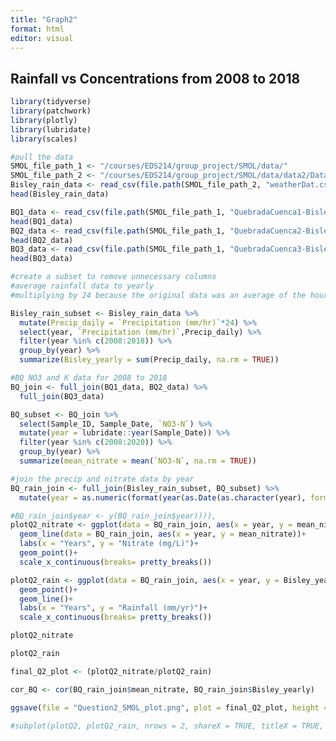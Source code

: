 ```yaml
---
title: "Graph2"
format: html
editor: visual
---
```


## Rainfall vs Concentrations from 2008 to 2018

```r
library(tidyverse)
library(patchwork)
library(plotly)
library(lubridate)
library(scales)
```

```r
#pull the data
SMOL_file_path_1 <- "/courses/EDS214/group_project/SMOL/data/"
SMOL_file_path_2 <- "/courses/EDS214/group_project/SMOL/data/data2/Data"
Bisley_rain_data <- read_csv(file.path(SMOL_file_path_2, "weatherDat.csv"))
head(Bisley_rain_data)

BQ1_data <- read_csv(file.path(SMOL_file_path_1, "QuebradaCuenca1-Bisley.csv"))
head(BQ1_data)
BQ2_data <- read_csv(file.path(SMOL_file_path_1, "QuebradaCuenca2-Bisley.csv"))
head(BQ2_data)
BQ3_data <- read_csv(file.path(SMOL_file_path_1, "QuebradaCuenca3-Bisley.csv"))
head(BQ3_data)
```

```r

#create a subset to remove unnecessary columns
#average rainfall data to yearly
#multiplying by 24 because the original data was an average of the hourly rainfall in mm per day

Bisley_rain_subset <- Bisley_rain_data %>% 
  mutate(Precip_daily = `Precipitation (mm/hr)`*24) %>% 
  select(year, `Precipitation (mm/hr)`,Precip_daily) %>% 
  filter(year %in% c(2008:2018)) %>% 
  group_by(year) %>% 
  summarize(Bisley_yearly = sum(Precip_daily, na.rm = TRUE))

```

```r
#BQ NO3 and K data for 2008 to 2018
BQ_join <- full_join(BQ1_data, BQ2_data) %>% 
  full_join(BQ3_data)

BQ_subset <- BQ_join %>% 
  select(Sample_ID, Sample_Date, `NO3-N`) %>% 
  mutate(year = lubridate::year(Sample_Date)) %>%
  filter(year %in% c(2008:2020)) %>% 
  group_by(year) %>% 
  summarize(mean_nitrate = mean(`NO3-N`, na.rm = TRUE))
```

```r
#join the precip and nitrate data by year
BQ_rain_join <- full_join(Bisley_rain_subset, BQ_subset) %>% 
  mutate(year = as.numeric(format(year(as.Date(as.character(year), format = "%Y"))), "%Y"))
```

```r
#BQ_rain_join$year <- y(BQ_rain_join$year)))),
plotQ2_nitrate <- ggplot(data = BQ_rain_join, aes(x = year, y = mean_nitrate))+
  geom_line(data = BQ_rain_join, aes(x = year, y = mean_nitrate))+
  labs(x = "Years", y = "Nitrate (mg/L)")+
  geom_point()+
  scale_x_continuous(breaks= pretty_breaks())

plotQ2_rain <- ggplot(data = BQ_rain_join, aes(x = year, y = Bisley_yearly))+
  geom_point()+
  geom_line()+
  labs(x = "Years", y = "Rainfall (mm/yr)")+
  scale_x_continuous(breaks= pretty_breaks())

plotQ2_nitrate

plotQ2_rain

final_Q2_plot <- (plotQ2_nitrate/plotQ2_rain)

cor_BQ <- cor(BQ_rain_join$mean_nitrate, BQ_rain_join$Bisley_yearly)

ggsave(file = "Question2_SMOL_plot.png", plot = final_Q2_plot, height = 4, width = 6)

#subplot(plotQ2, plotQ2_rain, nrows = 2, shareX = TRUE, titleX = TRUE, titleY = TRUE)
```
